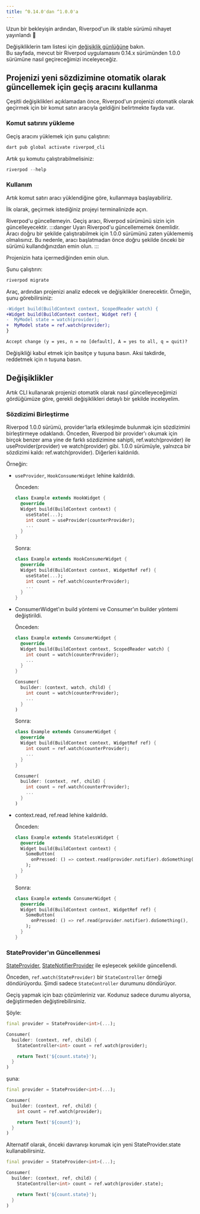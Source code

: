 ```yaml
---
title: ^0.14.0'dan ^1.0.0'a
---
```


Uzun bir bekleyişin ardından, Riverpod'un ilk stable sürümü nihayet yayınlandı 👏

Değişikliklerin tam listesi için [değişiklik günlüğüne](https://pub.dev/packages/flutter_riverpod/changelog#100) bakın.  
Bu sayfada, mevcut bir Riverpod uygulamasını 0.14.x sürümünden 1.0.0 sürümüne nasıl geçireceğimizi inceleyeceğiz.

## Projenizi yeni sözdizimine otomatik olarak güncellemek için geçiş aracını kullanma

Çeşitli değişiklikleri açıklamadan önce, Riverpod'un projenizi otomatik olarak geçirmek için bir komut satırı aracıyla geldiğini belirtmekte fayda var.

### Komut satırını yükleme

Geçiş aracını yüklemek için şunu çalıştırın:

```sh
dart pub global activate riverpod_cli
```

Artık şu komutu çalıştırabilmelisiniz:

```dart
riverpod --help
```

### Kullanım
Artık komut satırı aracı yüklendiğine göre, kullanmaya başlayabiliriz.

İlk olarak, geçirmek istediğiniz projeyi terminalinizde açın.

Riverpod'u güncellemeyin.
Geçiş aracı, Riverpod sürümünü sizin için güncelleyecektir.
:::danger Uyarı
Riverpod'u güncellememek önemlidir.
Aracı doğru bir şekilde çalıştırabilmek için 1.0.0 sürümünü zaten yüklememiş olmalısınız.
Bu nedenle, aracı başlatmadan önce doğru şekilde önceki bir sürümü kullandığınızdan emin olun.
:::

Projenizin hata içermediğinden emin olun.

Şunu çalıştırın:
  ```sh
  riverpod migrate
  ```

Araç, ardından projenizi analiz edecek ve değişiklikler önerecektir. Örneğin, şunu görebilirsiniz:

```diff
-Widget build(BuildContext context, ScopedReader watch) {
+Widget build(BuildContext context, Widget ref) {
-  MyModel state = watch(provider);
+  MyModel state = ref.watch(provider);
}

Accept change (y = yes, n = no [default], A = yes to all, q = quit)?
```

Değişikliği kabul etmek için basitçe <kbd>y</kbd> tuşuna basın. Aksi takdirde, reddetmek için <kbd>n</kbd> tuşuna basın.

## Değişiklikler

Artık CLI kullanarak projenizi otomatik olarak nasıl güncelleyeceğimizi gördüğümüze göre, gerekli değişiklikleri detaylı bir şekilde inceleyelim.

### Sözdizimi Birleştirme

Riverpod 1.0.0 sürümü, provider'larla etkileşimde bulunmak için sözdizimini birleştirmeye odaklandı.
Önceden, Riverpod bir provider'ı okumak için birçok benzer ama yine de farklı sözdizimine sahipti, ref.watch(provider) ile useProvider(provider) ve watch(provider) gibi.
1.0.0 sürümüyle, yalnızca bir sözdizimi kaldı: ref.watch(provider). Diğerleri kaldırıldı.

Örneğin:

- `useProvider`, `HookConsumerWidget` lehine kaldırıldı.

  Önceden:

  ```dart
  class Example extends HookWidget {
    @override
    Widget build(BuildContext context) {
      useState(...);
      int count = useProvider(counterProvider);
      ...
    }
  }
  ```

  Sonra:

  ```dart
  class Example extends HookConsumerWidget {
    @override
    Widget build(BuildContext context, WidgetRef ref) {
      useState(...);
      int count = ref.watch(counterProvider);
      ...
    }
  }
  ```

- ConsumerWidget'ın build yöntemi ve Consumer'ın builder yöntemi değiştirildi.

  Önceden:

  ```dart
  class Example extends ConsumerWidget {
    @override
    Widget build(BuildContext context, ScopedReader watch) {
      int count = watch(counterProvider);
      ...
    }
  }

  Consumer(
    builder: (context, watch, child) {
      int count = watch(counterProvider);
      ...
    }
  )
  ```

  Sonra:

  ```dart
  class Example extends ConsumerWidget {
    @override
    Widget build(BuildContext context, WidgetRef ref) {
      int count = ref.watch(counterProvider);
      ...
    }
  }

  Consumer(
    builder: (context, ref, child) {
      int count = ref.watch(counterProvider);
      ...
    }
  )
  ```

- context.read, ref.read lehine kaldırıldı.

  Önceden:

  ```dart
  class Example extends StatelessWidget {
    @override
    Widget build(BuildContext context) {
      SomeButton(
        onPressed: () => context.read(provider.notifier).doSomething(),
      );
    }
  }
  ```

  Sonra:

  ```dart
  class Example extends ConsumerWidget {
    @override
    Widget build(BuildContext context, WidgetRef ref) {
      SomeButton(
        onPressed: () => ref.read(provider.notifier).doSomething(),
      );
    }
  }
  ```

### StateProvider'ın Güncellenmesi

[StateProvider], [StateNotifierProvider] ile eşleşecek şekilde güncellendi.

Önceden, `ref.watch(StateProvider)` bir `StateController` örneği döndürüyordu. Şimdi sadece `StateController` durumunu döndürüyor.

Geçiş yapmak için bazı çözümleriniz var.
Kodunuz sadece durumu alıyorsa, değiştirmeden değiştirebilirsiniz.

Şöyle:

```dart
final provider = StateProvider<int>(...);

Consumer(
  builder: (context, ref, child) {
    StateController<int> count = ref.watch(provider);

    return Text('${count.state}');
  }
)
```

şuna:

```dart
final provider = StateProvider<int>(...);

Consumer(
  builder: (context, ref, child) {
    int count = ref.watch(provider);

    return Text('${count}');
  }
)
```
Alternatif olarak, önceki davranışı korumak için yeni StateProvider.state kullanabilirsiniz.

```dart
final provider = StateProvider<int>(...);

Consumer(
  builder: (context, ref, child) {
    StateController<int> count = ref.watch(provider.state);

    return Text('${count.state}');
  }
)
```

[statenotifierprovider]: https://pub.dev/documentation/hooks_riverpod/3.0.0-dev.16/legacy/StateNotifierProvider-class.html
[stateprovider]: https://pub.dev/documentation/hooks_riverpod/3.0.0-dev.16/legacy/StateProvider-class.html
[statenotifier]: https://pub.dev/documentation/state_notifier/latest/state_notifier/StateNotifier-class.html
